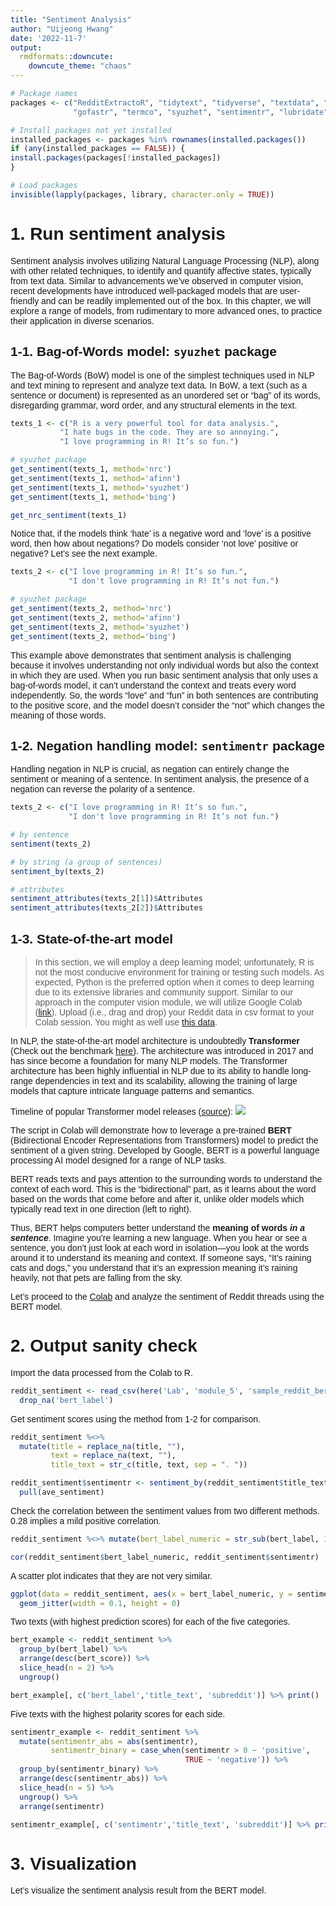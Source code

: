 ```yaml
---
title: "Sentiment Analysis"
author: "Uijeong Hwang"
date: '2022-11-7'
output:
  rmdformats::downcute:
    downcute_theme: "chaos"
---
```


<style type="text/css">
  body{
  font-family: Arial;
  }
</style>

```r
# Package names
packages <- c("RedditExtractoR", "tidytext", "tidyverse", "textdata", "magrittr",
              "gofastr", "termco", "syuzhet", "sentimentr", "lubridate", "here")

# Install packages not yet installed
installed_packages <- packages %in% rownames(installed.packages())
if (any(installed_packages == FALSE)) {
install.packages(packages[!installed_packages])
}

# Load packages
invisible(lapply(packages, library, character.only = TRUE))
```
  
# 1. Run sentiment analysis  
  
Sentiment analysis involves utilizing Natural Language Processing (NLP), along with other related techniques, to identify and quantify affective states, typically from text data. Similar to advancements we've observed in computer vision, recent developments have introduced well-packaged models that are user-friendly and can be readily implemented out of the box. In this chapter, we will explore a range of models, from rudimentary to more advanced ones, to practice their application in diverse scenarios.

## 1-1. Bag-of-Words model: `syuzhet` package  

The Bag-of-Words (BoW) model is one of the simplest techniques used in NLP and text mining to represent and analyze text data. In BoW, a text (such as a sentence or document) is represented as an unordered set or "bag" of its words, disregarding grammar, word order, and any structural elements in the text. 

```r
texts_1 <- c("R is a very powerful tool for data analysis.",
           "I hate bugs in the code. They are so annoying.",
           "I love programming in R! It’s so fun.")

# syuzhet package
get_sentiment(texts_1, method='nrc')
get_sentiment(texts_1, method='afinn')
get_sentiment(texts_1, method='syuzhet')
get_sentiment(texts_1, method='bing')

get_nrc_sentiment(texts_1)
```

Notice that, if the models think 'hate' is a negative word and 'love' is a positive word, then how about negations? Do models consider 'not love' positive or negative?  Let's see the next example.

```r
texts_2 <- c("I love programming in R! It’s so fun.",
             "I don't love programming in R! It’s not fun.")

# syuzhet package
get_sentiment(texts_2, method='nrc')
get_sentiment(texts_2, method='afinn')
get_sentiment(texts_2, method='syuzhet')
get_sentiment(texts_2, method='bing')
```

This example above demonstrates that sentiment analysis is challenging because it involves understanding not only individual words but also the context in which they are used. When you run basic sentiment analysis that only uses a bag-of-words model, it can't understand the context and treats every word independently. So, the words "love" and "fun" in both sentences are contributing to the positive score, and the model doesn't consider the "not" which changes the meaning of those words.
  
## 1-2. Negation handling model: `sentimentr` package  

Handling negation in NLP is crucial, as negation can entirely change the sentiment or meaning of a sentence. In sentiment analysis, the presence of a negation can reverse the polarity of a sentence.

```r
texts_2 <- c("I love programming in R! It’s so fun.",
             "I don't love programming in R! It’s not fun.")

# by sentence
sentiment(texts_2)

# by string (a group of sentences)
sentiment_by(texts_2)
```

```r
# attributes
sentiment_attributes(texts_2[1])$Attributes
sentiment_attributes(texts_2[2])$Attributes
```
  
## 1-3. State-of-the-art model

> In this section, we will employ a deep learning model; unfortunately, R is not the most conducive environment for training or testing such models. As expected, Python is the preferred option when it comes to deep learning due to its extensive libraries and community support. Similar to our approach in the computer vision module, we will utilize Google Colab ([link](https://colab.research.google.com/drive/1rynmZRcvB052PFaVQ2DsHrMYD1vyPN4Y?usp=sharing)). Upload (i.e., drag and drop) your Reddit data in csv format to your Colab session. You might as well use [this data](https://raw.githubusercontent.com/ujhwang/UrbanAnalytics2023/main/Lab/module_5/sample_reddit.csv).

In NLP, the state-of-the-art model architecture is undoubtedly **Transformer** (Check out the benchmark [here](https://paperswithcode.com/sota/sentiment-analysis-on-sst-2-binary)). The architecture was introduced in 2017 and has since become a foundation for many NLP models. The Transformer architecture has been highly influential in NLP due to its ability to handle long-range dependencies in text and its scalability, allowing the training of large models that capture intricate language patterns and semantics.

Timeline of popular Transformer model releases ([source](https://huggingface.co/blog/bert-101#1-what-is-bert-used-for)):
![](transformer_timeline.png)

The script in Colab will demonstrate how to leverage a pre-trained **BERT** (Bidirectional Encoder Representations from Transformers) model to predict the sentiment of a given string. Developed by Google, BERT is a powerful language processing AI model designed for a range of NLP tasks.

BERT reads texts and pays attention to the surrounding words to understand the context of each word. This is the “bidirectional” part, as it learns about the word based on the words that come before and after it, unlike older models which typically read text in one direction (left to right).

Thus, BERT helps computers better understand the **meaning of words** ***in a sentence***. Imagine you’re learning a new language. When you hear or see a sentence, you don’t just look at each word in isolation—you look at the words around it to understand its meaning and context. If someone says, “It’s raining cats and dogs,” you understand that it’s an expression meaning it’s raining heavily, not that pets are falling from the sky.

Let's proceed to the [Colab](https://colab.research.google.com/drive/1rynmZRcvB052PFaVQ2DsHrMYD1vyPN4Y?usp=sharing) and analyze the sentiment of Reddit threads using the BERT model.

# 2. Output sanity check

Import the data processed from the Colab to R.
```r
reddit_sentiment <- read_csv(here('Lab', 'module_5', 'sample_reddit_bert.csv')) %>% 
  drop_na('bert_label')
```

Get sentiment scores using the method from 1-2 for comparison.
```r
reddit_sentiment %<>% 
  mutate(title = replace_na(title, ""),
         text = replace_na(text, ""),
         title_text = str_c(title, text, sep = ". "))

reddit_sentiment$sentimentr <- sentiment_by(reddit_sentiment$title_text) %>% 
  pull(ave_sentiment)
```

Check the correlation between the sentiment values from two different methods. 0.28 implies a mild positive correlation.
```r
reddit_sentiment %<>% mutate(bert_label_numeric = str_sub(bert_label, 1, 1) %>% as.numeric())

cor(reddit_sentiment$bert_label_numeric, reddit_sentiment$sentimentr)
```
A scatter plot indicates that they are not very similar.
```r
ggplot(data = reddit_sentiment, aes(x = bert_label_numeric, y = sentimentr)) +
  geom_jitter(width = 0.1, height = 0)
```
Two texts (with highest prediction scores) for each of the five categories.

```r
bert_example <- reddit_sentiment %>%
  group_by(bert_label) %>%
  arrange(desc(bert_score)) %>%
  slice_head(n = 2) %>%
  ungroup()

bert_example[, c('bert_label','title_text', 'subreddit')] %>% print()
```

Five texts with the highest polarity scores for each side.

```r
sentimentr_example <- reddit_sentiment %>%
  mutate(sentimentr_abs = abs(sentimentr),
         sentimentr_binary = case_when(sentimentr > 0 ~ 'positive',
                                       TRUE ~ 'negative')) %>% 
  group_by(sentimentr_binary) %>%
  arrange(desc(sentimentr_abs)) %>%
  slice_head(n = 5) %>%
  ungroup() %>% 
  arrange(sentimentr)

sentimentr_example[, c('sentimentr','title_text', 'subreddit')] %>% print()
```


# 3. Visualization

Let's visualize the sentiment analysis result from the BERT model.











